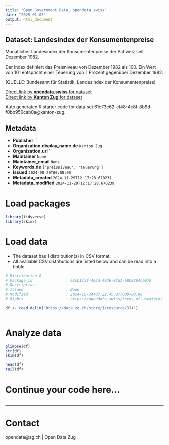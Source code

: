 ```yaml
---
title: "Open Government Data, opendata.swiss"
date: "2025-01-03"
output: html_document
---
```


## Dataset: Landesindex der Konsumentenpreise

Monatlicher Landesindex der Konsumentenpreise der Schweiz seit Dezember 1982.

Der Index definiert das Preisniveau von Dezember 1982 als 100. Ein Wert von 101 entspricht einer Teuerung von 1 Prozent gegenüber Dezember 1982.

(QUELLE: Bundesamt für Statistik, Landesindex der Konsumentenpreise)

[Direct link by **opendata.swiss** for dataset](https://opendata.swiss/de/dataset/landesindex-der-konsumentenpreise)<br>
[Direct link by **Kanton Zug** for dataset](https://www.zg.ch/behoerden/gesundheitsdirektion/statistikfachstelle/themen/Preise)

Auto generated R starter code for data set 61c73e62-cf48-4c8f-8b9d-f0bb950cab0a@kanton-zug.

## Metadata

- **Publisher** ``
- **Organization.display_name.de** `Kanton Zug`
- **Organization.url** ``
- **Maintainer** `None`
- **Maintainer_email** `None`
- **Keywords.de** `['preisniveau', 'teuerung']`
- **Issued** `2024-08-20T00:00:00`
- **Metadata_created** `2024-11-29T12:17:28.670231`
- **Metadata_modified** `2024-11-29T12:17:28.670239`


# Load packages

```r

library(tidyverse)
library(skimr)

```

# Load data

-   The dataset has 1 distribution(s) in CSV format.
-   All available CSV distributions are listed below and can be read into a tibble.

```r

# Distribution 0
# Package_id               : e3cb1f3f-4e3d-4936-82a1-b0b8364ce679
# Description              : 
# Issued                   : None
# Modified                 : 2024-10-24T07:22:45.077000+00:00
# Rights                   : https://opendata.swiss/terms-of-use#terms_by

df <- read_delim('https://data.zg.ch/store/1/resource/334')



```

# Analyze data

```r

glimpse(df)
str(df)
skim(df)

head(df)
tail(df)

```

# Continue your code here...

```r

```

------------------------------------------------------------------------

# Contact

opendata@zg.ch | Open Data Zug

